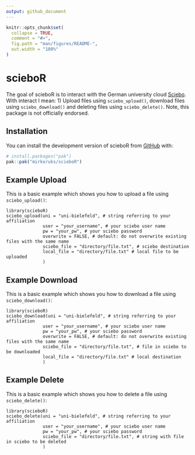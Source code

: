 ```yaml
---
output: github_document
---
```


<!-- README.md is generated from README.Rmd. Please edit that file -->

```r
knitr::opts_chunk$set(
  collapse = TRUE,
  comment = "#>",
  fig.path = "man/figures/README-",
  out.width = "100%"
)
```

# scieboR

<!-- badges: start -->

<!-- badges: end -->

The goal of scieboR is to interact with the German university cloud [Sciebo](https://hochschulcloud.nrw/). With interact I mean: 1) Upload files using `sciebo_upload()`, download files using `sciebo_download()` and deleting files using `sciebo_delete()`. Note, this package is not officially endorsed.

## Installation

You can install the development version of scieboR from [GitHub](https://github.com/) with:

``` r
# install.packages("pak")
pak::pak("mirkoruks/scieboR")
```

## Example Upload

This is a basic example which shows you how to upload a file using `sciebo_upload()`:

```
library(scieboR)
sciebo_upload(uni = "uni-bielefeld", # string referring to your affiliation
              user = "your_username", # your sciebo user name 
              pw = "your_pw", # your sciebo password
              overwrite = FALSE, # default: do not overwrite existing files with the same name
              sciebo_file = "directory/file.txt", # sciebo destination
              local_file = "directory/file.txt" # local file to be uploaded
              )
```

## Example Download

This is a basic example which shows you how to download a file using `sciebo_download()`:

```
library(scieboR)
sciebo_download(uni = "uni-bielefeld", # string referring to your affiliation
              user = "your_username", # your sciebo user name 
              pw = "your_pw", # your sciebo password
              overwrite = FALSE, # default: do not overwrite existing files with the same name
              sciebo_file = "directory/file.txt", # file in sciebo to be downloaded
              local_file = "directory/file.txt" # local destination 
              )
```

## Example Delete

This is a basic example which shows you how to delete a file using `sciebo_delete()`:

```
library(scieboR)
sciebo_delete(uni = "uni-bielefeld", # string referring to your affiliation
              user = "your_username", # your sciebo user name 
              pw = "your_pw", # your sciebo password
              sciebo_file = "directory/file.txt", # string with file in sciebo to be deleted
              )
              
```
